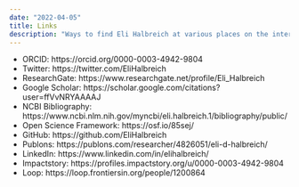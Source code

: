 ```yaml
---
date: "2022-04-05"
title: Links
description: "Ways to find Eli Halbreich at various places on the internet"
---
```


* ORCID: https://orcid.org/0000-0003-4942-9804
* Twitter: https://twitter.com/EliHalbreich
* ResearchGate: https://www.researchgate.net/profile/Eli_Halbreich
* Google Scholar: https://scholar.google.com/citations?user=ffVvNRYAAAAJ
* NCBI Bibliography: https://www.ncbi.nlm.nih.gov/myncbi/eli.halbreich.1/bibliography/public/
* Open Science Framework: https://osf.io/85sej/
* GitHub: https://github.com/EliHalbreich
* Publons: https://publons.com/researcher/4826051/eli-d-halbreich/
* LinkedIn: https://www.linkedin.com/in/elihalbreich/
* Impactstory: https://profiles.impactstory.org/u/0000-0003-4942-9804
* Loop: https://loop.frontiersin.org/people/1200864

